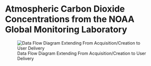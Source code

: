 # Atmospheric Carbon Dioxide Concentrations from the NOAA Global Monitoring Laboratory

![Data Flow Diagram Extending From Acquisition/Creation to User Delivery](./media/noaa-gggrn-co2-concentrations_Data_Flow.png)
